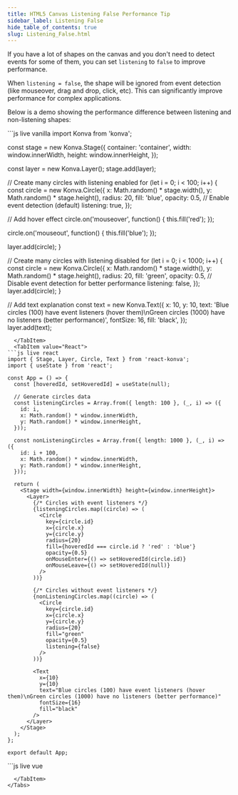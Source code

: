 ```yaml
---
title: HTML5 Canvas Listening False Performance Tip
sidebar_label: Listening False
hide_table_of_contents: true
slug: Listening_False.html
---
```


If you have a lot of shapes on the canvas and you don't need to detect events for some of them,
you can set `listening` to `false` to improve performance.

When `listening = false`, the shape will be ignored from event detection (like mouseover, drag and drop, click, etc).
This can significantly improve performance for complex applications.

Below is a demo showing the performance difference between listening and non-listening shapes:


<Tabs>
  <TabItem value="Vanilla" default>
```js live vanilla
import Konva from 'konva';

const stage = new Konva.Stage({
  container: 'container',
  width: window.innerWidth,
  height: window.innerHeight,
});

const layer = new Konva.Layer();
stage.add(layer);

// Create many circles with listening enabled
for (let i = 0; i < 100; i++) {
  const circle = new Konva.Circle({
    x: Math.random() * stage.width(),
    y: Math.random() * stage.height(),
    radius: 20,
    fill: 'blue',
    opacity: 0.5,
    // Enable event detection (default)
    listening: true,
  });
  
  // Add hover effect
  circle.on('mouseover', function() {
    this.fill('red');
  });
  
  circle.on('mouseout', function() {
    this.fill('blue');
  });
  
  layer.add(circle);
}

// Create many circles with listening disabled
for (let i = 0; i < 1000; i++) {
  const circle = new Konva.Circle({
    x: Math.random() * stage.width(),
    y: Math.random() * stage.height(),
    radius: 20,
    fill: 'green',
    opacity: 0.5,
    // Disable event detection for better performance
    listening: false,
  });
  layer.add(circle);
}

// Add text explanation
const text = new Konva.Text({
  x: 10,
  y: 10,
  text: 'Blue circles (100) have event listeners (hover them)\nGreen circles (1000) have no listeners (better performance)',
  fontSize: 16,
  fill: 'black',
});
layer.add(text);
```
  </TabItem>
  <TabItem value="React">
```js live react
import { Stage, Layer, Circle, Text } from 'react-konva';
import { useState } from 'react';

const App = () => {
  const [hoveredId, setHoveredId] = useState(null);
  
  // Generate circles data
  const listeningCircles = Array.from({ length: 100 }, (_, i) => ({
    id: i,
    x: Math.random() * window.innerWidth,
    y: Math.random() * window.innerHeight,
  }));
  
  const nonListeningCircles = Array.from({ length: 1000 }, (_, i) => ({
    id: i + 100,
    x: Math.random() * window.innerWidth,
    y: Math.random() * window.innerHeight,
  }));

  return (
    <Stage width={window.innerWidth} height={window.innerHeight}>
      <Layer>
        {/* Circles with event listeners */}
        {listeningCircles.map((circle) => (
          <Circle
            key={circle.id}
            x={circle.x}
            y={circle.y}
            radius={20}
            fill={hoveredId === circle.id ? 'red' : 'blue'}
            opacity={0.5}
            onMouseEnter={() => setHoveredId(circle.id)}
            onMouseLeave={() => setHoveredId(null)}
          />
        ))}
        
        {/* Circles without event listeners */}
        {nonListeningCircles.map((circle) => (
          <Circle
            key={circle.id}
            x={circle.x}
            y={circle.y}
            radius={20}
            fill="green"
            opacity={0.5}
            listening={false}
          />
        ))}
        
        <Text
          x={10}
          y={10}
          text="Blue circles (100) have event listeners (hover them)\nGreen circles (1000) have no listeners (better performance)"
          fontSize={16}
          fill="black"
        />
      </Layer>
    </Stage>
  );
};

export default App;
```
  </TabItem>
  <TabItem value="Vue">
```js live vue
<template>
  <v-stage :config="stageSize">
    <v-layer>
      <!-- Circles with event listeners -->
      <v-circle
        v-for="circle in listeningCircles"
        :key="circle.id"
        :config="getListeningCircleConfig(circle)"
        @mouseenter="handleMouseEnter(circle.id)"
        @mouseleave="handleMouseLeave"
      />
      
      <!-- Circles without event listeners -->
      <v-circle
        v-for="circle in nonListeningCircles"
        :key="circle.id"
        :config="getNonListeningCircleConfig(circle)"
      />
      
      <v-text :config="textConfig" />
    </v-layer>
  </v-stage>
</template>

<script setup>
import { ref } from 'vue';

const stageSize = {
  width: window.innerWidth,
  height: window.innerHeight
};

const hoveredId = ref(null);

// Generate circles data
const listeningCircles = Array.from({ length: 100 }, (_, i) => ({
  id: i,
  x: Math.random() * window.innerWidth,
  y: Math.random() * window.innerHeight,
}));

const nonListeningCircles = Array.from({ length: 1000 }, (_, i) => ({
  id: i + 100,
  x: Math.random() * window.innerWidth,
  y: Math.random() * window.innerHeight,
}));

const getListeningCircleConfig = (circle) => ({
  x: circle.x,
  y: circle.y,
  radius: 20,
  fill: hoveredId.value === circle.id ? 'red' : 'blue',
  opacity: 0.5,
});

const getNonListeningCircleConfig = (circle) => ({
  x: circle.x,
  y: circle.y,
  radius: 20,
  fill: 'green',
  opacity: 0.5,
  listening: false,
});

const textConfig = {
  x: 10,
  y: 10,
  text: 'Blue circles (100) have event listeners (hover them)\nGreen circles (1000) have no listeners (better performance)',
  fontSize: 16,
  fill: 'black',
};

const handleMouseEnter = (id) => {
  hoveredId.value = id;
};

const handleMouseLeave = () => {
  hoveredId.value = null;
};
</script>
```
  </TabItem>
</Tabs> 